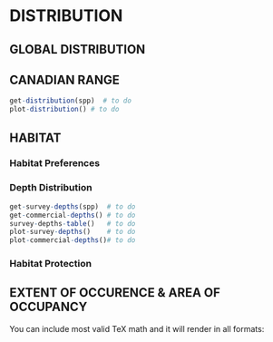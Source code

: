 # DISTRIBUTION {#dist}

## GLOBAL DISTRIBUTION

<!-- to do insert map of global distribution -->

## CANADIAN RANGE

```r
get-distribution(spp)  # to do
plot-distribution() # to do
```

## HABITAT

### Habitat Preferences

### Depth Distribution

```r
get-survey-depths(spp)  # to do
get-commercial-depths() # to do
survey-depths-table()   # to do
plot-survey-depths()    # to do
plot-commercial-depths()# to do 
```

### Habitat Protection

## EXTENT OF OCCURENCE & AREA OF OCCUPANCY





You can include most valid TeX math and it will render in all formats:

\begin{equation}
  1 + 1 = 2
  (\#eq:reaction)
\end{equation}
